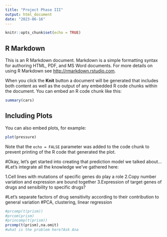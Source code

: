 ```yaml
---
title: "Project Phase III"
output: html_document
date: "2023-06-16"
---
```


```r
knitr::opts_chunk$set(echo = TRUE)
```

## R Markdown

This is an R Markdown document. Markdown is a simple formatting syntax for authoring HTML, PDF, and MS Word documents. For more details on using R Markdown see <http://rmarkdown.rstudio.com>.

When you click the **Knit** button a document will be generated that includes both content as well as the output of any embedded R code chunks within the document. You can embed an R code chunk like this:

```r
summary(cars)
```

## Including Plots

You can also embed plots, for example:

```r
plot(pressure)
```

Note that the `echo = FALSE` parameter was added to the code chunk to prevent printing of the R code that generated the plot.


#Okay, let's get started into creating that prediction model we talked about...
#Let's integrate all the knowledge we've gathered here:

1.Cell lines with mutations of specific genes do play a role
2.Copy number variation and expression are bound together
3.Expression of target genes of drugs and sensibility to specific drugs?

#Let's separate factors of drug sensitivity according to their contribution to general variation
#PCA, clustering, linear regression

```r
#prcomp(t(prism))
#prcom(prism)
#princomp(t(prism))
prcomp(t(prism),na.omit)
#what is the problem here?Ask Ana
```

